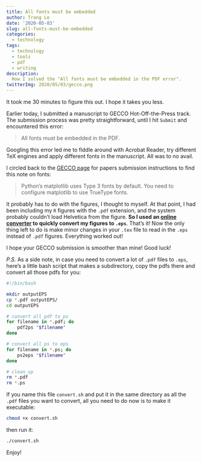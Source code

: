 ```yaml
---
title: All fonts must be embedded
author: Trang Le
date: '2020-05-03'
slug: all-fonts-must-be-embedded
categories:
  - technology
tags:
  - technology
  - tools
  - pdf
  - writing
description:
  How I solved the "All fonts must be embedded in the PDF error".
twitterImg: 2020/05/03/gecco.png
---
```


It took me 30 minutes to figure this out.
I hope it takes you less.

Earlier today, I submitted a manuscript to GECCO Hot-Off-the-Press track.
The submission process was pretty straightforward, until I hit `Submit` and encountered this error:

> All fonts must be embedded in the PDF.

Googling this error led me to fiddle around with Acrobat Reader, try different TeX engines and apply different fonts in the manuscript.
All was to no avail.

I circled back to the [GECCO page](https://gecco-2020.sigevo.org/index.html/Papers+Submission+Instructions) for papers submission instructions to find this note on fonts:

> Python's matplotlib uses Type 3 fonts by default. You need to configure matplotlib to use TrueType fonts.

It probably has to do with the figures, I thought to myself.
At that point, I had been including my `R` figures with the `.pdf` extension, and the system probably couldn't load Helvetica from the figure.
**So I used an [online converter](https://convertio.co/pdf-eps/) to quickly convert my figures to `.eps`**.
That's it! 
Now the only thing left to do is make minor changes in your `.tex` file to read in the `.eps` instead of `.pdf` figures.
Everything worked out!

I hope your GECCO submission is smoother than mine!
Good luck!

*P.S.* As a side note, in case you need to convert a lot of `.pdf` files to `.eps`, here's a little bash script that makes a subdirectory, copy the pdfs there and convert all those pdfs for you:

```bash
#!/bin/bash

mkdir outputEPS
cp *.pdf outputEPS/
cd outputEPS

# convert all pdf to ps
for filename in *.pdf; do
    pdf2ps "$filename"
done

# convert all ps to eps
for filename in *.ps; do
    ps2eps "$filename"
done

# clean up
rm *.pdf
rm *.ps
```

If you name this file `convert.sh` and put it in the same directory as all the `.pdf` files you want to convert, all you need to do now is to make it executable:

```bash
chmod +x convert.sh
```

then run it:

```bash
./convert.sh
```

Enjoy!